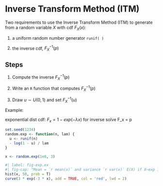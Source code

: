 # Inverse Transform Method (ITM)

Two requirements to use the Inverse Transform Method (ITM) to generate from a random variable $X$ with cdf $F_X(x)$:

1.  a uniform random number generator `runif( )`

2.  the inverse cdf, $F^{−1}_X(p)$

::: callout-tip
## Steps

1.   Compute the inverse $F^{−1}_X(p)$

2.  Write an `R` function that computes $F^{−1}_X(p)$

3.  Draw $u \sim U(0, 1)$ and set $F^{−1}_X(u)$
:::

Example:

exponential dist 
cdf: $F_x = 1- exp(-\lambda x)$ 
for inverse solve F_x = p

```r
set.seed(1234)
random.exp <- function(n, lam) {
  u <- runif(n)
  - log(1 - u) / lam
}

x <- random.exp(1e6, 3)
```

```r
#| label: fig-exp.ex
#| fig-cap: "Mean = `r mean(x)` and variance `r var(x)` E(X) if X~exp is 1/lam and var(x) should be 1/(lam^2)"
hist(x, 50, prob = T)
curve(3 * exp(-3 * x), add = TRUE, col = 'red', lwd = 2)

```

